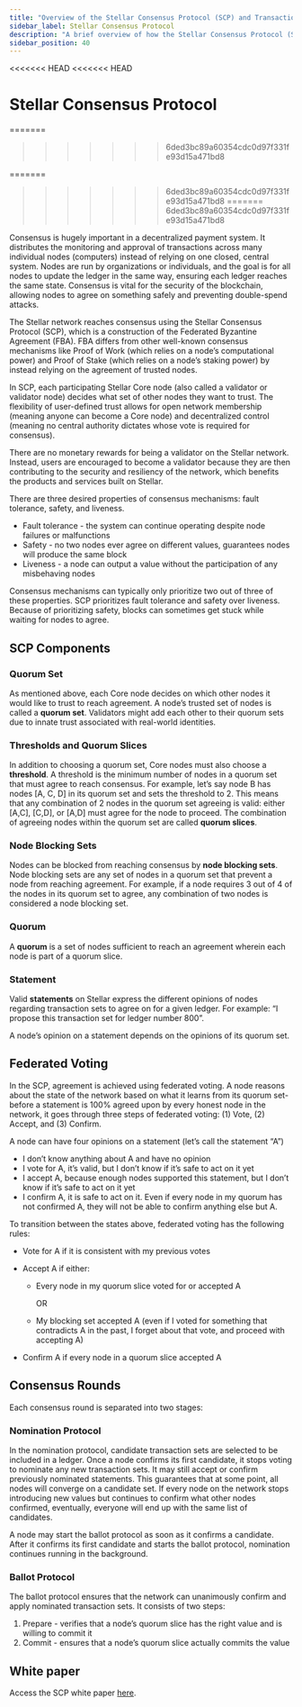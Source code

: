 ```yaml
---
title: "Overview of the Stellar Consensus Protocol (SCP) and Transaction Validation"
sidebar_label: Stellar Consensus Protocol
description: "A brief overview of how the Stellar Consensus Protocol (SCP), a proof of agreement protocol, enables consensus and validates transactions on the network."
sidebar_position: 40
---
```



<YouTube ID="aU08km2xrz0" />
<<<<<<< HEAD
<<<<<<< HEAD

# Stellar Consensus Protocol
=======
>>>>>>> 6ded3bc89a60354cdc0d97f331fe93d15a471bd8

=======

> > > > > > > 6ded3bc89a60354cdc0d97f331fe93d15a471bd8
=======
>>>>>>> 6ded3bc89a60354cdc0d97f331fe93d15a471bd8

Consensus is hugely important in a decentralized payment system. It distributes the monitoring and approval of transactions across many individual nodes (computers) instead of relying on one closed, central system. Nodes are run by organizations or individuals, and the goal is for all nodes to update the ledger in the same way, ensuring each ledger reaches the same state. Consensus is vital for the security of the blockchain, allowing nodes to agree on something safely and preventing double-spend attacks.

The Stellar network reaches consensus using the Stellar Consensus Protocol (SCP), which is a construction of the Federated Byzantine Agreement (FBA). FBA differs from other well-known consensus mechanisms like Proof of Work (which relies on a node’s computational power) and Proof of Stake (which relies on a node’s staking power) by instead relying on the agreement of trusted nodes.

In SCP, each participating Stellar Core node (also called a validator or validator node) decides what set of other nodes they want to trust. The flexibility of user-defined trust allows for open network membership (meaning anyone can become a Core node) and decentralized control (meaning no central authority dictates whose vote is required for consensus).

There are no monetary rewards for being a validator on the Stellar network. Instead, users are encouraged to become a validator because they are then contributing to the security and resiliency of the network, which benefits the products and services built on Stellar.

There are three desired properties of consensus mechanisms: fault tolerance, safety, and liveness.

- Fault tolerance - the system can continue operating despite node failures or malfunctions
- Safety - no two nodes ever agree on different values, guarantees nodes will produce the same block
- Liveness - a node can output a value without the participation of any misbehaving nodes

Consensus mechanisms can typically only prioritize two out of three of these properties. SCP prioritizes fault tolerance and safety over liveness. Because of prioritizing safety, blocks can sometimes get stuck while waiting for nodes to agree.

## SCP Components

### Quorum Set

As mentioned above, each Core node decides on which other nodes it would like to trust to reach agreement. A node’s trusted set of nodes is called a **quorum set**. Validators might add each other to their quorum sets due to innate trust associated with real-world identities.

### Thresholds and Quorum Slices

In addition to choosing a quorum set, Core nodes must also choose a **threshold**. A threshold is the minimum number of nodes in a quorum set that must agree to reach consensus. For example, let’s say node B has nodes [A, C, D] in its quorum set and sets the threshold to 2. This means that any combination of 2 nodes in the quorum set agreeing is valid: either [A,C], [C,D], or [A,D] must agree for the node to proceed. The combination of agreeing nodes within the quorum set are called **quorum slices**.

### Node Blocking Sets

Nodes can be blocked from reaching consensus by **node blocking sets**. Node blocking sets are any set of nodes in a quorum set that prevent a node from reaching agreement. For example, if a node requires 3 out of 4 of the nodes in its quorum set to agree, any combination of two nodes is considered a node blocking set.

### Quorum

A **quorum** is a set of nodes sufficient to reach an agreement wherein each node is part of a quorum slice.

### Statement

Valid **statements** on Stellar express the different opinions of nodes regarding transaction sets to agree on for a given ledger. For example: “I propose this transaction set for ledger number 800”.

A node’s opinion on a statement depends on the opinions of its quorum set.

## Federated Voting

In the SCP, agreement is achieved using federated voting. A node reasons about the state of the network based on what it learns from its quorum set- before a statement is 100% agreed upon by every honest node in the network, it goes through three steps of federated voting: (1) Vote, (2) Accept, and (3) Confirm.

A node can have four opinions on a statement (let’s call the statement “A”)

- I don’t know anything about A and have no opinion
- I vote for A, it’s valid, but I don’t know if it’s safe to act on it yet
- I accept A, because enough nodes supported this statement, but I don’t know if it’s safe to act on it yet
- I confirm A, it is safe to act on it. Even if every node in my quorum has not confirmed A, they will not be able to confirm anything else but A.

To transition between the states above, federated voting has the following rules:

- Vote for A if it is consistent with my previous votes
- Accept A if either:

  - Every node in my quorum slice voted for or accepted A

    OR

  - My blocking set accepted A (even if I voted for something that contradicts A in the past, I forget about that vote, and proceed with accepting A)

- Confirm A if every node in a quorum slice accepted A

## Consensus Rounds

Each consensus round is separated into two stages:

### Nomination Protocol

In the nomination protocol, candidate transaction sets are selected to be included in a ledger. Once a node confirms its first candidate, it stops voting to nominate any new transaction sets. It may still accept or confirm previously nominated statements. This guarantees that at some point, all nodes will converge on a candidate set. If every node on the network stops introducing new values but continues to confirm what other nodes confirmed, eventually, everyone will end up with the same list of candidates.

A node may start the ballot protocol as soon as it confirms a candidate. After it confirms its first candidate and starts the ballot protocol, nomination continues running in the background.

### Ballot Protocol

The ballot protocol ensures that the network can unanimously confirm and apply nominated transaction sets. It consists of two steps:

1. Prepare - verifies that a node’s quorum slice has the right value and is willing to commit it
2. Commit - ensures that a node’s quorum slice actually commits the value

## White paper

Access the SCP white paper [here](https://stellar.org/learn/stellar-consensus-protocol).
